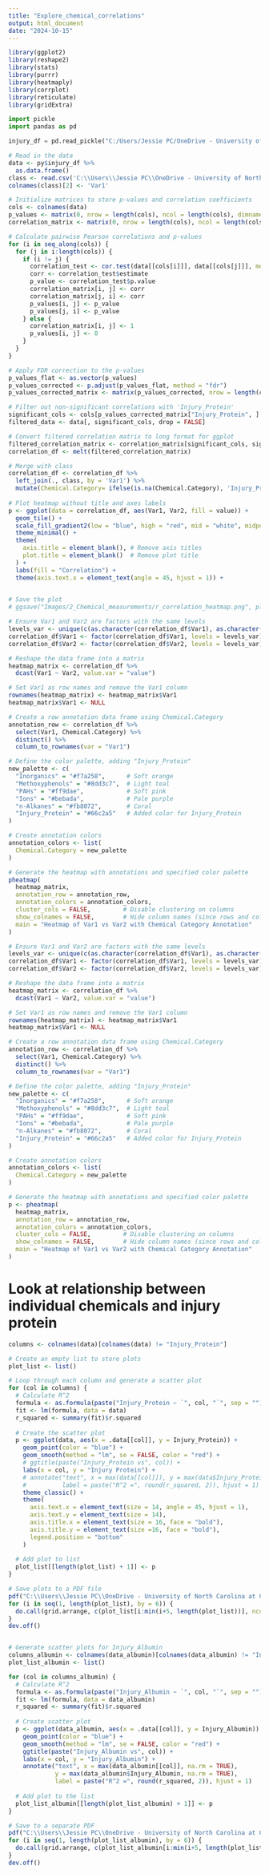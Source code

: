 ```yaml
---
title: "Explore_chemical_correlations"
output: html_document
date: "2024-10-15"
---
```

```r
library(ggplot2)
library(reshape2)
library(stats)
library(purrr)
library(heatmaply)
library(corrplot)
library(reticulate)
library(gridExtra)
```

```python
import pickle
import pandas as pd

injury_df = pd.read_pickle("C:/Users/Jessie PC/OneDrive - University of North Carolina at Chapel Hill/Symbolic_regression_github/NIH_Cloud_NOSI/Data_inputs/2_Chemical_measurements/injury_df")
```

```r
# Read in the data
data <- py$injury_df %>% 
  as.data.frame()
class <- read.csv('C:\\Users\\Jessie PC\\OneDrive - University of North Carolina at Chapel Hill\\Symbolic_regression_github\\NIH_Cloud_NOSI\\LK_Prelim_Model\\Chemical_categories.csv')
colnames(class)[2] <- 'Var1'

# Initialize matrices to store p-values and correlation coefficients
cols <- colnames(data)
p_values <- matrix(0, nrow = length(cols), ncol = length(cols), dimnames = list(cols, cols))
correlation_matrix <- matrix(0, nrow = length(cols), ncol = length(cols), dimnames = list(cols, cols))

# Calculate pairwise Pearson correlations and p-values
for (i in seq_along(cols)) {
  for (j in i:length(cols)) {
    if (i != j) {
      correlation_test <- cor.test(data[[cols[i]]], data[[cols[j]]], method = "pearson")
      corr <- correlation_test$estimate
      p_value <- correlation_test$p.value
      correlation_matrix[i, j] <- corr
      correlation_matrix[j, i] <- corr
      p_values[i, j] <- p_value
      p_values[j, i] <- p_value
    } else {
      correlation_matrix[i, j] <- 1
      p_values[i, j] <- 0
    }
  }
}

# Apply FDR correction to the p-values
p_values_flat <- as.vector(p_values)
p_values_corrected <- p.adjust(p_values_flat, method = "fdr")
p_values_corrected_matrix <- matrix(p_values_corrected, nrow = length(cols), ncol = length(cols), dimnames = list(cols, cols))

# Filter out non-significant correlations with 'Injury_Protein'
significant_cols <- cols[p_values_corrected_matrix["Injury_Protein", ] <= 0.05]
filtered_data <- data[, significant_cols, drop = FALSE]

# Convert filtered correlation matrix to long format for ggplot
filtered_correlation_matrix <- correlation_matrix[significant_cols, significant_cols]
correlation_df <- melt(filtered_correlation_matrix)

# Merge with class
correlation_df <- correlation_df %>%
  left_join(., class, by = 'Var1') %>%
  mutate(Chemical.Category= ifelse(is.na(Chemical.Category), 'Injury_Protein', Chemical.Category))
  
# Plot heatmap without title and axes labels
p <- ggplot(data = correlation_df, aes(Var1, Var2, fill = value)) +
  geom_tile() +
  scale_fill_gradient2(low = "blue", high = "red", mid = "white", midpoint = 0) +
  theme_minimal() +
  theme(
    axis.title = element_blank(), # Remove axis titles
    plot.title = element_blank()  # Remove plot title
  ) +
  labs(fill = "Correlation") +
  theme(axis.text.x = element_text(angle = 45, hjust = 1)) +
  

# Save the plot
# ggsave("Images/2_Chemical_measurements/r_correlation_heatmap.png", plot = heatmap_plot, width = 10, height = 8)

```

```r
# Ensure Var1 and Var2 are factors with the same levels
levels_var <- unique(c(as.character(correlation_df$Var1), as.character(correlation_df$Var2)))
correlation_df$Var1 <- factor(correlation_df$Var1, levels = levels_var)
correlation_df$Var2 <- factor(correlation_df$Var2, levels = levels_var)

# Reshape the data frame into a matrix
heatmap_matrix <- correlation_df %>%
  dcast(Var1 ~ Var2, value.var = "value")

# Set Var1 as row names and remove the Var1 column
rownames(heatmap_matrix) <- heatmap_matrix$Var1
heatmap_matrix$Var1 <- NULL

# Create a row annotation data frame using Chemical.Category
annotation_row <- correlation_df %>%
  select(Var1, Chemical.Category) %>%
  distinct() %>%
  column_to_rownames(var = "Var1")

# Define the color palette, adding "Injury_Protein"
new_palette <- c(
  "Inorganics" = "#f7a258",      # Soft orange
  "Methoxyphenols" = "#8dd3c7",  # Light teal
  "PAHs" = "#ff9dae",            # Soft pink
  "Ions" = "#bebada",            # Pale purple
  "n-Alkanes" = "#fb8072",       # Coral
  "Injury_Protein" = "#66c2a5"   # Added color for Injury_Protein
)

# Create annotation colors
annotation_colors <- list(
  Chemical.Category = new_palette
)

# Generate the heatmap with annotations and specified color palette
pheatmap(
  heatmap_matrix,
  annotation_row = annotation_row,
  annotation_colors = annotation_colors,
  cluster_cols = FALSE,         # Disable clustering on columns
  show_colnames = FALSE,        # Hide column names (since rows and columns are the same)
  main = "Heatmap of Var1 vs Var2 with Chemical Category Annotation"
)

# Ensure Var1 and Var2 are factors with the same levels
levels_var <- unique(c(as.character(correlation_df$Var1), as.character(correlation_df$Var2)))
correlation_df$Var1 <- factor(correlation_df$Var1, levels = levels_var)
correlation_df$Var2 <- factor(correlation_df$Var2, levels = levels_var)

# Reshape the data frame into a matrix
heatmap_matrix <- correlation_df %>%
  dcast(Var1 ~ Var2, value.var = "value")

# Set Var1 as row names and remove the Var1 column
rownames(heatmap_matrix) <- heatmap_matrix$Var1
heatmap_matrix$Var1 <- NULL

# Create a row annotation data frame using Chemical.Category
annotation_row <- correlation_df %>%
  select(Var1, Chemical.Category) %>%
  distinct() %>%
  column_to_rownames(var = "Var1")

# Define the color palette, adding "Injury_Protein"
new_palette <- c(
  "Inorganics" = "#f7a258",      # Soft orange
  "Methoxyphenols" = "#8dd3c7",  # Light teal
  "PAHs" = "#ff9dae",            # Soft pink
  "Ions" = "#bebada",            # Pale purple
  "n-Alkanes" = "#fb8072",       # Coral
  "Injury_Protein" = "#66c2a5"   # Added color for Injury_Protein
)

# Create annotation colors
annotation_colors <- list(
  Chemical.Category = new_palette
)

# Generate the heatmap with annotations and specified color palette
p <- pheatmap(
  heatmap_matrix,
  annotation_row = annotation_row,
  annotation_colors = annotation_colors,
  cluster_cols = FALSE,         # Disable clustering on columns
  show_colnames = FALSE,        # Hide column names (since rows and columns are the same)
  main = "Heatmap of Var1 vs Var2 with Chemical Category Annotation"
)
```


# Look at relationship between individual chemicals and injury protein
```r
columns <- colnames(data)[colnames(data) != "Injury_Protein"]

# Create an empty list to store plots
plot_list <- list()

# Loop through each column and generate a scatter plot
for (col in columns) {
  # Calculate R^2
  formula <- as.formula(paste("Injury_Protein ~ `", col, "`", sep = ""))
  fit <- lm(formula, data = data)
  r_squared <- summary(fit)$r.squared
  
  # Create the scatter plot
  p <- ggplot(data, aes(x = .data[[col]], y = Injury_Protein)) +
    geom_point(color = "blue") +
    geom_smooth(method = "lm", se = FALSE, color = "red") +
    # ggtitle(paste("Injury_Protein vs", col)) +
    labs(x = col, y = "Injury Protein") +
    # annotate("text", x = max(data[[col]]), y = max(data$Injury_Protein), 
    #          label = paste("R^2 =", round(r_squared, 2)), hjust = 1) +
    theme_classic() +
    theme(
      axis.text.x = element_text(size = 14, angle = 45, hjust = 1), 
      axis.text.y = element_text(size = 14), 
      axis.title.x = element_text(size = 16, face = "bold"),
      axis.title.y = element_text(size =16, face = "bold"), 
      legend.position = "bottom"
    ) 
  
  # Add plot to list
  plot_list[[length(plot_list) + 1]] <- p
}

# Save plots to a PDF file
pdf("C:\\Users\\Jessie PC\\OneDrive - University of North Carolina at Chapel Hill\\Symbolic_regression_github\\NIH_Cloud_NOSI\\images\\2_Chemical_measurements\\Data_distributions\\scatter_plots.pdf", width = 11, height = 8.5)
for (i in seq(1, length(plot_list), by = 6)) {
  do.call(grid.arrange, c(plot_list[i:min(i+5, length(plot_list))], ncol = 2))
}
dev.off()


# Generate scatter plots for Injury_Albumin
columns_albumin <- colnames(data_albumin)[colnames(data_albumin) != "Injury_Albumin"]
plot_list_albumin <- list()

for (col in columns_albumin) {
  # Calculate R^2
  formula <- as.formula(paste("Injury_Albumin ~ `", col, "`", sep = ""))
  fit <- lm(formula, data = data_albumin)
  r_squared <- summary(fit)$r.squared
  
  # Create scatter plot
  p <- ggplot(data_albumin, aes(x = .data[[col]], y = Injury_Albumin)) +
    geom_point(color = "blue") +
    geom_smooth(method = "lm", se = FALSE, color = "red") +
    ggtitle(paste("Injury_Albumin vs", col)) +
    labs(x = col, y = "Injury_Albumin") +
    annotate("text", x = max(data_albumin[[col]], na.rm = TRUE), 
             y = max(data_albumin$Injury_Albumin, na.rm = TRUE), 
             label = paste("R^2 =", round(r_squared, 2)), hjust = 1)
  
  # Add plot to the list
  plot_list_albumin[[length(plot_list_albumin) + 1]] <- p
}

# Save to a separate PDF
pdf("C:\\Users\\Jessie PC\\OneDrive - University of North Carolina at Chapel Hill\\Symbolic_regression_github\\NIH_Cloud_NOSI\\images\\2_Chemical_measurements\\Data_distributions\\scatter_plots_albumin.pdf", width = 11, height = 8.5)
for (i in seq(1, length(plot_list_albumin), by = 6)) {
  do.call(grid.arrange, c(plot_list_albumin[i:min(i+5, length(plot_list_albumin))], ncol = 2))
}
dev.off()
```

